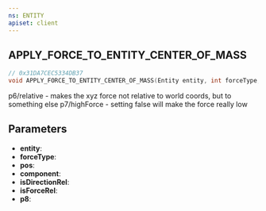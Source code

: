 ```yaml
---
ns: ENTITY
apiset: client
---
```

## APPLY_FORCE_TO_ENTITY_CENTER_OF_MASS

```c
// 0x31DA7CEC5334DB37
void APPLY_FORCE_TO_ENTITY_CENTER_OF_MASS(Entity entity, int forceType, Vector3 pos, int component, BOOL isDirectionRel, BOOL isForceRel, BOOL p8);
```

p6/relative - makes the xyz force not relative to world coords, but to something else
p7/highForce - setting false will make the force really low

## Parameters
* **entity**:
* **forceType**:
* **pos**:
* **component**:
* **isDirectionRel**:
* **isForceRel**:
* **p8**: